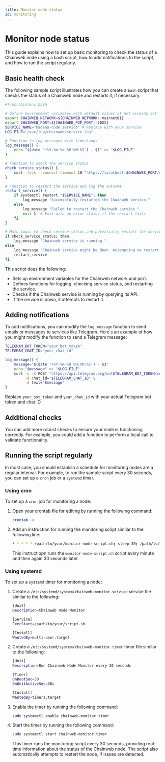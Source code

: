 ```yaml
---
title: Monitor node status
id: monitoring
---
```


# Monitor node status

This guide explains how to set up basic monitoring to check the status of a Chainweb node using a bash script, how to add notifications to the script, and how to run the script regularly.

## Basic health check

The following sample script illustrates how you can create a `bash` script that checks the status of a Chainweb node and restarts it, if necessary:

```bash
#!/usr/bin/env bash

# Define environment variables with default values if not already set
export CHAINWEB_NETWORK=${CHAINWEB_NETWORK:-mainnet01}
export CHAINWEB_PORT=${CHAINWEB_P2P_PORT:-2022}
SERVICE_NAME="kadena-node.service" # Replace with your service
LOG_FILE="/var/log/chainweb/service.log"

# Function to log messages with timestamps
log_message() {
    echo "$(date '+%Y-%m-%d %H:%M:%S') - $1" >> "$LOG_FILE"
}

# Function to check the service status
check_service_status() {
    curl -fsLk --connect-timeout 10 "https://localhost:$CHAINWEB_PORT/chainweb/0.0/$CHAINWEB_NETWORK/cut"
}

# Function to restart the service and log the outcome
restart_service() {
    if systemctl restart "$SERVICE_NAME"; then
        log_message "Successfully restarted the Chainweb service."
    else
        log_message "Failed to restart the Chainweb service."
        exit 1  # Exit with an error status if the restart fails
    fi
}

# Main logic to check service status and potentially restart the service
if check_service_status; then
    log_message "Chainweb service is running."
else
    log_message "Chainweb service might be down. Attempting to restart..."
    restart_service
fi
```

This script does the following:
- Sets up environment variables for the Chainweb network and port.
- Defines functions for logging, checking service status, and restarting the service.
- Checks if the Chainweb service is running by querying its API.
- If the service is down, it attempts to restart it.

## Adding notifications

To add notifications, you can modify the `log_message` function to send emails or messages to services like Telegram.
Here's an example of how you might modify the function to send a Telegram message:

```bash
TELEGRAM_BOT_TOKEN="your_bot_token"
TELEGRAM_CHAT_ID="your_chat_id"

log_message() {
    message="$(date '+%Y-%m-%d %H:%M:%S') - $1"
    echo "$message" >> "$LOG_FILE"
    curl -s -X POST "https://api.telegram.org/bot$TELEGRAM_BOT_TOKEN/sendMessage" \
         -d chat_id="$TELEGRAM_CHAT_ID" \
         -d text="$message"
}
```

Replace `your_bot_token` and `your_chat_id` with your actual Telegram bot token and chat ID.

## Additional checks

You can add more robust checks to ensure your node is functioning correctly. 
For example, you could add a function to perform a local call to validate functionality.

## Running the script regularly

In most case, you should establish a schedule for monitoring nodes are a regular interval.
For example, to run the sample script every 30 seconds, you can set up a `cron` job or a `systemd` timer.

### Using cron

To set up a `cron` job for monitoring a node:

1. Open your crontab file for editing by running the following command:
   
   ```bash
   crontab -e
   ```

1. Add an instruction for running the monitoring script similar to the following line:

   ```bash
   * * * * * /path/to/your/monitor-node-script.sh; sleep 30; /path/to/your/monitor-node-script.sh
   ```

   This instructiopn runs the `monitor-node-script.sh` script every minute and then again 30 seconds later.

### Using systemd

To set up a `systemd` timer for monitoring a node:

1. Create a `/etc/systemd/system/chainweb-monitor.service` service file similar to the following:
   
   ```bash
   [Unit]
   Description=Chainweb Node Monitor
   
   [Service]
   ExecStart=/path/to/your/script.sh
   
   [Install]
   WantedBy=multi-user.target
   ```

1. Create a `/etc/systemd/system/chainweb-monitor.timer` timer file similar to the following:
   
   ```bash
   [Unit]
   Description=Run Chainweb Node Monitor every 30 seconds
   
   [Timer]
   OnBootSec=30
   OnUnitActiveSec=30s
   
   [Install]
   WantedBy=timers.target
   ```

1. Enable the timer by running the following command:

   ```bash
   sudo systemctl enable chainweb-monitor.timer
   ```

1. Start the timer by running the following command:

   ```bash
   sudo systemctl start chainweb-monitor.timer
   ```
   
   This timer runs the monitoring script every 30 seconds, providing real-time information about the status of the Chainweb node.
   The script also automatically attempts to restart the node, if issues are detected.